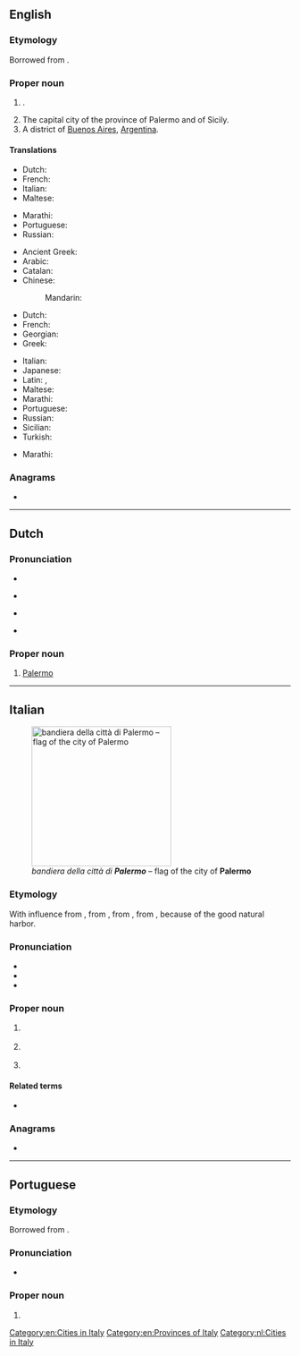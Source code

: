 ==English==

===Etymology===
Borrowed from {{bor|en|it|Palermo}}.

===Proper noun===
{{wikipedia}}
{{en-proper noun}}

# {{place|en|province|r/Sicily|c/Italy}}.
# The capital city of the province of Palermo and of Sicily.
# A district of [[Buenos Aires]], [[Argentina]].

====Translations====
{{trans-top|province}}
* Dutch: {{t+|nl|Palermo}}
* French: {{t+|fr|Palerme|f}}
* Italian: {{t+|it|Palermo|f}}
* Maltese: {{t|mt|Provinċja ta' Palermo|alt=il-Provinċja ta' Palermo}}
{{trans-mid}}
* Marathi: {{t|mr|पालेर्मो|tr=pālermo|sc=Deva}}
* Portuguese: {{t|pt|Palermo|f}}
* Russian: {{t+|ru|Пале́рмо|m}}
{{trans-bottom}}

{{trans-top|city}}
* Ancient Greek: {{t|grc|Πάνορμος|f}}
* Arabic: {{t|ar|بَلَرْم}}
* Catalan: {{t|ca|Palerm}}
* Chinese:
*: Mandarin: {{t+|cmn|巴勒莫|tr=Bālèmò|sc=Hani}}
* Dutch: {{t+|nl|Palermo}}
* French: {{t+|fr|Palerme|f}}
* Georgian: {{t|ka|პალერმო}}
* Greek: {{t+|el|Παλέρμο|n}}
{{trans-mid}}
* Italian: {{t+|it|Palermo|f}}
* Japanese: {{t|ja|パレルモ|tr=Parerumo}}
* Latin: {{t|la|Panormus|f}}, {{t|la|Panormum|n}}
* Maltese: {{t|mt|Palermo}}
* Marathi: {{t|mr|पालेर्मो|tr=pālermo|sc=Deva}}
* Portuguese: {{t|pt|Palermo|f}}
* Russian: {{t+|ru|Пале́рмо|m}}
* Sicilian: {{t|scn|Palermu}}
* Turkish: {{t|tr|Palermo}}
{{trans-bottom}}

{{trans-top|district of Buenos Aires}}
* Marathi: {{t|mr|पालेर्मो|tr=pālermo|sc=Deva}}
{{trans-mid}}
{{trans-bottom}}

===Anagrams===
* {{anagrams|en|a=aelmopr|Palmero|Palmore|Pleroma|leproma|pleroma|polearm}}

[[Category:en:Cities in Italy]]
[[Category:en:Provinces of Italy]]

----

==Dutch==
{{wikipedia|lang=nl}}

===Pronunciation===
* {{IPA|nl|/paːˈlɛrmoː/}}
* {{a|BE}} {{IPA|nl|[paˈlɛrmoː]}}
* {{a|NL}} {{IPA|nl|[paˈlɛrmoʊ̯]}}
* {{audio|nl|Nl-Palermo.ogg|Audio}}

===Proper noun===
{{nl-proper noun}}

# [[Palermo#English|Palermo]]

[[Category:nl:Cities in Italy]]

----

==Italian==
[[File:Flag_of_Palermo.svg|thumb|right|250px|''bandiera della città di '''Palermo''''' – flag of the city of '''Palermo''']]
===Etymology===
With influence from {{cog|ar|بَلَرْم‎|tr=Balarm}}, from {{inh|it|la|Panormus}}, from {{der|it|grc|Πάνορμος}}, from {{af|grc|πᾰν-|t1=all|ὅρμος|t2=port|nocat=1}}, because of the good natural harbor.

===Pronunciation===
* {{it-IPA|palèrmo}}
* {{audio|it|It-Palermo.ogg|Audio}}
* {{hyph|it|Pa|lèr|mo}}

===Proper noun===
{{it-proper noun|f}}
{{wikipedia|lang=it}}
# {{l|en|Palermo}} {{gloss|province}}
# {{l|en|Palermo}} {{gloss|city}}
# {{n-g|The letter [[P]] in the [[Appendix:Italian phonetic alphabet|Italian phonetic alphabet]]}}
#: {{syn|it|Padova}}

====Related terms====
* {{l|it|palermitano}}

===Anagrams===
* {{anagrams|it|pleroma}}

{{topics|it|Cities in Italy|Italy|Provinces of Italy}}

----

==Portuguese==

===Etymology===
Borrowed from {{bor|pt|it|Palermo}}.

===Pronunciation===
* {{a|Brazil}} {{IPA|pt|/pa.ˈlɛʁ.mu/}}

===Proper noun===
{{pt-proper noun|f}}

# {{place|pt|city/and/province|r/Sicily|c/Italy|t1=Palermo}}